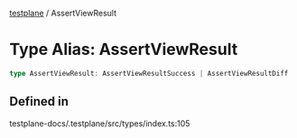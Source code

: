 [testplane](../README.mdx) / AssertViewResult

# Type Alias: AssertViewResult

```ts
type AssertViewResult: AssertViewResultSuccess | AssertViewResultDiff | AssertViewResultNoRefImage;
```

## Defined in

testplane-docs/.testplane/src/types/index.ts:105
